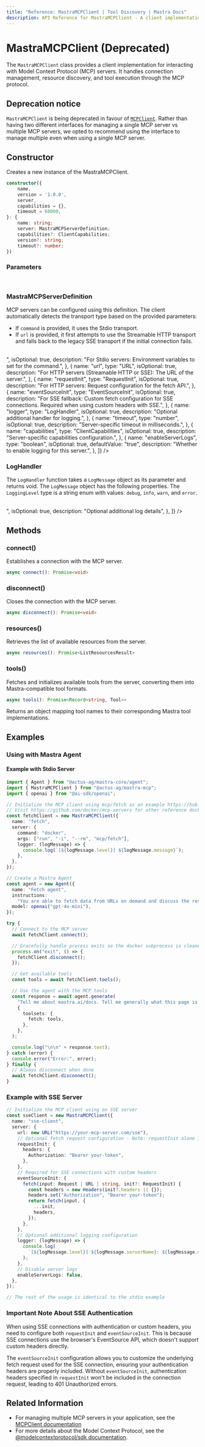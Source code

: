 ```yaml
---
title: "Reference: MastraMCPClient | Tool Discovery | Mastra Docs"
description: API Reference for MastraMCPClient - A client implementation for the Model Context Protocol.
---
```


# MastraMCPClient (Deprecated)

The `MastraMCPClient` class provides a client implementation for interacting with Model Context Protocol (MCP) servers. It handles connection management, resource discovery, and tool execution through the MCP protocol.

## Deprecation notice

`MastraMCPClient` is being deprecated in favour of [`MCPClient`](./mcp-client). Rather than having two different interfaces for managing a single MCP server vs multiple MCP servers, we opted to recommend using the interface to manage multiple even when using a single MCP server.

## Constructor

Creates a new instance of the MastraMCPClient.

```typescript
constructor({
    name,
    version = '1.0.0',
    server,
    capabilities = {},
    timeout = 60000,
}: {
    name: string;
    server: MastraMCPServerDefinition;
    capabilities?: ClientCapabilities;
    version?: string;
    timeout?: number;
})
```

### Parameters

<br />
<PropertiesTable
  content={[
    {
      name: "name",
      type: "string",
      description: "The name identifier for this client instance.",
    },
    {
      name: "version",
      type: "string",
      isOptional: true,
      defaultValue: "1.0.0",
      description: "The version of the client.",
    },
    {
      name: "server",
      type: "MastraMCPServerDefinition",
      description:
        "Configuration parameters for either a stdio server connection or an SSE server connection. Can include log handler and server logs configuration.",
    },
    {
      name: "capabilities",
      type: "ClientCapabilities",
      isOptional: true,
      defaultValue: "{}",
      description: "Optional capabilities configuration for the client.",
    },
    {
      name: "timeout",
      type: "number",
      isOptional: true,
      defaultValue: 60000,
      description:
        "The timeout duration, in milliseconds, for client tool calls.",
    },
  ]}
/>

### MastraMCPServerDefinition

MCP servers can be configured using this definition. The client automatically detects the transport type based on the provided parameters:

- If `command` is provided, it uses the Stdio transport.
- If `url` is provided, it first attempts to use the Streamable HTTP transport and falls back to the legacy SSE transport if the initial connection fails.

<br />
<PropertiesTable
  content={[
    {
      name: "command",
      type: "string",
      isOptional: true,
      description: "For Stdio servers: The command to execute.",
    },
    {
      name: "args",
      type: "string[]",
      isOptional: true,
      description: "For Stdio servers: Arguments to pass to the command.",
    },
    {
      name: "env",
      type: "Record<string, string>",
      isOptional: true,
      description:
        "For Stdio servers: Environment variables to set for the command.",
    },
    {
      name: "url",
      type: "URL",
      isOptional: true,
      description:
        "For HTTP servers (Streamable HTTP or SSE): The URL of the server.",
    },
    {
      name: "requestInit",
      type: "RequestInit",
      isOptional: true,
      description: "For HTTP servers: Request configuration for the fetch API.",
    },
    {
      name: "eventSourceInit",
      type: "EventSourceInit",
      isOptional: true,
      description:
        "For SSE fallback: Custom fetch configuration for SSE connections. Required when using custom headers with SSE.",
    },
    {
      name: "logger",
      type: "LogHandler",
      isOptional: true,
      description: "Optional additional handler for logging.",
    },
    {
      name: "timeout",
      type: "number",
      isOptional: true,
      description: "Server-specific timeout in milliseconds.",
    },
    {
      name: "capabilities",
      type: "ClientCapabilities",
      isOptional: true,
      description: "Server-specific capabilities configuration.",
    },
    {
      name: "enableServerLogs",
      type: "boolean",
      isOptional: true,
      defaultValue: "true",
      description: "Whether to enable logging for this server.",
    },
  ]}
/>

### LogHandler

The `LogHandler` function takes a `LogMessage` object as its parameter and returns void. The `LogMessage` object has the following properties. The `LoggingLevel` type is a string enum with values: `debug`, `info`, `warn`, and `error`.

<br />
<PropertiesTable
  content={[
    {
      name: "level",
      type: "LoggingLevel",
      description: "Log level (debug, info, warn, error)",
    },
    {
      name: "message",
      type: "string",
      description: "Log message content",
    },
    {
      name: "timestamp",
      type: "Date",
      description: "When the log was generated",
    },
    {
      name: "serverName",
      type: "string",
      description: "Name of the server that generated the log",
    },
    {
      name: "details",
      type: "Record<string, any>",
      isOptional: true,
      description: "Optional additional log details",
    },
  ]}
/>

## Methods

### connect()

Establishes a connection with the MCP server.

```typescript
async connect(): Promise<void>
```

### disconnect()

Closes the connection with the MCP server.

```typescript
async disconnect(): Promise<void>
```

### resources()

Retrieves the list of available resources from the server.

```typescript
async resources(): Promise<ListResourcesResult>
```

### tools()

Fetches and initializes available tools from the server, converting them into Mastra-compatible tool formats.

```typescript
async tools(): Promise<Record<string, Tool>>
```

Returns an object mapping tool names to their corresponding Mastra tool implementations.

## Examples

### Using with Mastra Agent

#### Example with Stdio Server

```typescript
import { Agent } from "@actus-ag/mastra-core/agent";
import { MastraMCPClient } from "@actus-ag/mastra-mcp";
import { openai } from "@ai-sdk/openai";

// Initialize the MCP client using mcp/fetch as an example https://hub.docker.com/r/mcp/fetch
// Visit https://github.com/docker/mcp-servers for other reference docker mcp servers
const fetchClient = new MastraMCPClient({
  name: "fetch",
  server: {
    command: "docker",
    args: ["run", "-i", "--rm", "mcp/fetch"],
    logger: (logMessage) => {
      console.log(`[${logMessage.level}] ${logMessage.message}`);
    },
  },
});

// Create a Mastra Agent
const agent = new Agent({
  name: "Fetch agent",
  instructions:
    "You are able to fetch data from URLs on demand and discuss the response data with the user.",
  model: openai("gpt-4o-mini"),
});

try {
  // Connect to the MCP server
  await fetchClient.connect();

  // Gracefully handle process exits so the docker subprocess is cleaned up
  process.on("exit", () => {
    fetchClient.disconnect();
  });

  // Get available tools
  const tools = await fetchClient.tools();

  // Use the agent with the MCP tools
  const response = await agent.generate(
    "Tell me about mastra.ai/docs. Tell me generally what this page is and the content it includes.",
    {
      toolsets: {
        fetch: tools,
      },
    },
  );

  console.log("\n\n" + response.text);
} catch (error) {
  console.error("Error:", error);
} finally {
  // Always disconnect when done
  await fetchClient.disconnect();
}
```

### Example with SSE Server

```typescript
// Initialize the MCP client using an SSE server
const sseClient = new MastraMCPClient({
  name: "sse-client",
  server: {
    url: new URL("https://your-mcp-server.com/sse"),
    // Optional fetch request configuration - Note: requestInit alone isn't enough for SSE
    requestInit: {
      headers: {
        Authorization: "Bearer your-token",
      },
    },
    // Required for SSE connections with custom headers
    eventSourceInit: {
      fetch(input: Request | URL | string, init?: RequestInit) {
        const headers = new Headers(init?.headers || {});
        headers.set("Authorization", "Bearer your-token");
        return fetch(input, {
          ...init,
          headers,
        });
      },
    },
    // Optional additional logging configuration
    logger: (logMessage) => {
      console.log(
        `[${logMessage.level}] ${logMessage.serverName}: ${logMessage.message}`,
      );
    },
    // Disable server logs
    enableServerLogs: false,
  },
});

// The rest of the usage is identical to the stdio example
```

### Important Note About SSE Authentication

When using SSE connections with authentication or custom headers, you need to configure both `requestInit` and `eventSourceInit`. This is because SSE connections use the browser's EventSource API, which doesn't support custom headers directly.

The `eventSourceInit` configuration allows you to customize the underlying fetch request used for the SSE connection, ensuring your authentication headers are properly included.
Without `eventSourceInit`, authentication headers specified in `requestInit` won't be included in the connection request, leading to 401 Unauthorized errors.

## Related Information

- For managing multiple MCP servers in your application, see the [MCPClient documentation](./mcp-client)
- For more details about the Model Context Protocol, see the [@modelcontextprotocol/sdk documentation](https://github.com/modelcontextprotocol/typescript-sdk).
